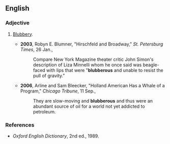 ==English==

===Adjective===
{{en-adj}}

#{{context|rare}} [[blubbery|Blubbery]].
#*'''2003''', Robyn E. Blumner, "Hirschfeld and Broadway," ''St. Petersburg Times'', 26 Jan.,
#*:Compare New York Magazine theater critic John Simon's description of Liza Minnelli whom he once said was beagle-faced with lips that were "'''blubberous''' and unable to resist the pull of gravity."
#*'''2006''', Arline and Sam Bleecker, "Holland American Has a Whale of a Program," ''Chicago Tribune'', 11 Sep.,
#*:They are slow-moving and '''blubberous''' and thus were an abundant source of oil for a world not yet addicted to petroleum.

===References===
*''Oxford English Dictionary'', 2nd ed., 1989.